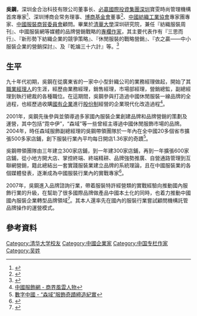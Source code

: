 {{Infobox_Person
| name = 吳鋼
|image=
|box_width=
|occupation= 職業經理人
| period = 20世纪 
|birth_name=
| other_names =
| Sex = 男
|birth_date= 9月6日
|birth_place= 
|death_date= 
|death_place=
| nationality ={{PRC}}
| residence = 
| party = 
| religion = 
| spouse = 
| relatives =
|education=[[清華大學|清華大學]]深圳研究院
| past = 德潤服飾營銷總監<br>伊龍製衣營銷總監<br>森域服飾副總經理<br>越界服飾董事/副總經理<br>必贏國際寶雯時尚管理董事/總經理/首席專家<br>中國紡織工業協會專家<br>中國服裝商貿委員會顧問<br>“紡織服裝周刊”/“中國服裝網”/“時尚品牌網”專欄作家<br>廣西服裝商學院客座講師<br>艾特萊服飾董事/執行總裁<br>博商基金會董事<br>深圳博商会常务理事<br>深圳金合治科技有限公司董事长
| work = 休閒服裝的戰略營銷、乾煸三十六計...等
| award = 
}}

'''吳鋼'''，深圳金合治科技有限公司董事长、[[必贏國際投資集團|必贏國際投資集團]][[深圳|深圳]]寶雯時尚管理機構首席專家<ref>{{Cite web |url=http://www.mybewin.com/index.php?r=about%2Fteam&node=15 |title=寶雯集團 - 團隊介紹 |accessdate=2020-10-03 |archive-date=2018-10-01 |archive-url=https://web.archive.org/web/20181001152802/http://www.mybewin.com/index.php?r=about%2Fteam&node=15 |dead-url=yes }}</ref>、深圳博商会常务理事、[[博商基金|博商基金會]]董事<ref>{{Cite web |url=http://www.boshang.org/Leader.aspx |title=博商網 - 博商會領導名單 |accessdate=2011-11-21 |archive-date=2011-12-06 |archive-url=https://web.archive.org/web/20111206035413/http://boshang.org/Leader.aspx |dead-url=yes }}</ref>、[[中國紡織工業協會|中國紡織工業協會]]專家團專家、[[中國服裝商貿委員會|中國服裝商貿委員會]]顧問。畢業於[[清華大學|清華大學]]深圳研究院，兼任『紡織服裝周刊』、中國服裝網等媒體的品牌營銷戰略的[[專欄作家|專欄作家]]，其主要代表作有『三思而行』、『新形勢下紡織企業的競爭策略』、『休閒服裝的戰略營銷』、『衣之贏——中小服裝企業的營銷探討』、及『乾煸三十六計』等。<ref>{{Cite web |url=http://www.efu.com.cn/person/id-93/personView.htm |title=中國服裝網 - 商界精英人物專區 |accessdate=2011-11-21 |archive-date=2013-02-05 |archive-url=https://web.archive.org/web/20130205015514/http://www.efu.com.cn/person/id-93/personView.htm |dead-url=no }}</ref>

== 生平 ==
九十年代初期，吳鋼在從廣東省的一家中小型針織公司的業務經理做起，開始了其[[職業經理人|職業經理人]]的生涯，經歷由業務經理，銷售經理，市場部經理，營銷總監，副總經理到執行總裁的各種職位。在這期間，吳鋼參與打造過中國休閒服裝一線品牌的全過程，也經歷過收購[[國有企業|國有企業]]進行[[股份制|股份制]]經營的企業現代化改造過程<ref>[http://eyo.cn/resource/person/view/id/31 中國服飾網 - 商界風雲人物]{{dead link|date=2017年12月 |bot=InternetArchiveBot |fix-attempted=yes }}</ref>。

2001年，吳鋼先後參與並領導過多家國內服裝企業創建品牌和品牌營銷的策劃及運營，其中包括“霓中伊”，“森域”等一些曾經主導過中國休閒服飾市場的品牌。2004年，時任森域服飾副總經理的吳鋼帶領團隊於一年內在全中國20多個省市擴張500多家店鋪，創下服裝行業內平均每日開店1.36家的奇蹟<ref>[http://www.china001.com/show_hdr.php?xname=PPDDMV0&dname=K8EQ341&xpos=89 數字中國 - “森域”服飾奇蹟締造紀實]{{dead link|date=2017年12月 |bot=InternetArchiveBot |fix-attempted=yes }}</ref>。

吳鋼帶領團隊由三年建立300家店鋪，到一年建300家店鋪，再到一年擴張600家店鋪，從小地方開大店、掌控終端、終端精耕、品牌強勢推廣、自營通路管理到互聯網營銷，籍此總結出一套實踐服裝業建立品牌的系統理論，且在中國服裝業的各個媒體發表，逐漸成為中國服裝行業內的實戰專家<ref>{{Cite web |url=http://www.gxfz118.com/a/jiangshituandui/mingrenzhuanlan/ |title=廣西服裝商學院 - 講師團隊名人專區 |accessdate=2011-11-22 |archive-date=2011-10-15 |archive-url=https://web.archive.org/web/20111015144129/http://www.gxfz118.com/a/jiangshituandui/mingrenzhuanlan/ |dead-url=yes }}</ref>。

2007年，吳鋼進入品牌諮詢行業，帶着服裝特許經營類的實戰經驗向推動國內服飾行業的升級，在幫助了很多國際品牌做產品中國本土化的同時，也着力推動中國國內服裝企業轉型品牌領域<ref>{{Cite web |url=http://finance.ifeng.com/roll/20110331/3787055.shtml |title=鳳凰網財經 - 國際服裝品牌擴展線上銷售 |accessdate=2016-05-18 |archive-date=2018-09-29 |archive-url=https://web.archive.org/web/20180929233510/http://finance.ifeng.com/roll/20110331/3787055.shtml |dead-url=no }}</ref>。其本人還率先在國內的服裝行業嘗試顧問機構託管品牌操作的運營模式。

== 參考資料 ==
{{reflist}}

{{DEFAULTSORT:W}}
[[Category:清华大学校友|Category:清华大学校友]]
[[Category:中國企業家|Category:中國企業家]]
[[Category:中国专栏作家|Category:中国专栏作家]]
[[Category:吴姓|Category:吴姓]]